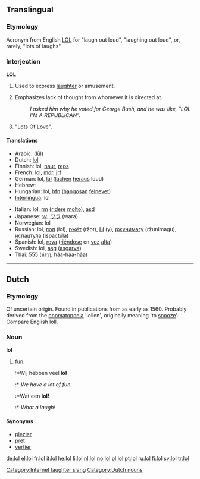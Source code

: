 {{see|LOL}}
==Translingual==

===Etymology===
Acronym from English [[LOL]] for "laugh out loud", "laughing out loud", or, rarely, "lots of laughs"

===Interjection===
'''LOL'''

# {{context|internet slang|Text messaging}} Used to express [[laughter]] or amusement.
# {{context|internet slang}} Emphasizes lack of thought from whomever it is directed at.
#: ''I asked him why he voted for George Bush, and he was like, "LOL I'M A REPUBLICAN".''
# {{context|rare}} "Lots Of Love".

====Translations====
{{trans-top|Used to express laughter.}}
*Arabic: {{Arab|[[لول]]}} (lūl)
*Dutch: [[#Dutch|lol]]
*Finnish: lol, [[naur]], [[reps]]
*French: lol, [[mdr]], [[jrf]]
*German: lol, [[lal]] ([[lachen]] [[heraus]] loud)
*Hebrew: {{he-translation|לול|lol}}
*Hungarian: lol, [[hfn]] ([[hangos|hangosan]] [[nevet|felnevet]])
*[[Interlingua]]: lol
{{trans-mid}}
*Italian: lol, [[rm]] ([[ridere]] [[molto]]), [[asd]]
*Japanese: [[ｗ]], [[ワラ]] (wara)
*Norwegian: lol
*Russian: lol, [[лол]] (lol), [[ржёт]] (ržot), [[Ы]] (y), [[ржунимагу]] (ržunimagu), [[испацтула]] (ispactúla)
*Spanish: lol, [[reva]] ([[riéndose]] en [[voz]] [[alto#Spanish|alta]])
*Swedish: lol, [[asg]] ([[asgarva]])
*Thai: [[555#Thai|555]] ([[ห้า|ห้าๆๆ]], hâa-hâa-hâa)
{{trans-bottom}}

[[Category:Internet laughter slang]]

----

==Dutch==

===Etymology===
Of uncertain origin. Found in publications from as early as 1560. Probably derived from the [[onomatopoeia]] 'lollen', originally meaning 'to [[snooze]]'. Compare English [[loll]].

===Noun===
'''lol''' {{m}}

# [[fun]].
#:*Wij hebben veel '''lol'''
#:*:''We have a lot of fun.''
#:*Wat een '''lol!'''
#:*:''What a laugh!''

====Synonyms====
* [[plezier]]
* [[pret]]
* [[vertier]]

[[Category:Dutch nouns]]

[[de:lol]]
[[el:lol]]
[[fr:lol]]
[[it:lol]]
[[he:lol]]
[[li:lol]]
[[nl:lol]]
[[no:lol]]
[[pl:lol]]
[[pt:lol]]
[[ru:lol]]
[[fi:lol]]
[[sv:lol]]
[[tr:lol]]
